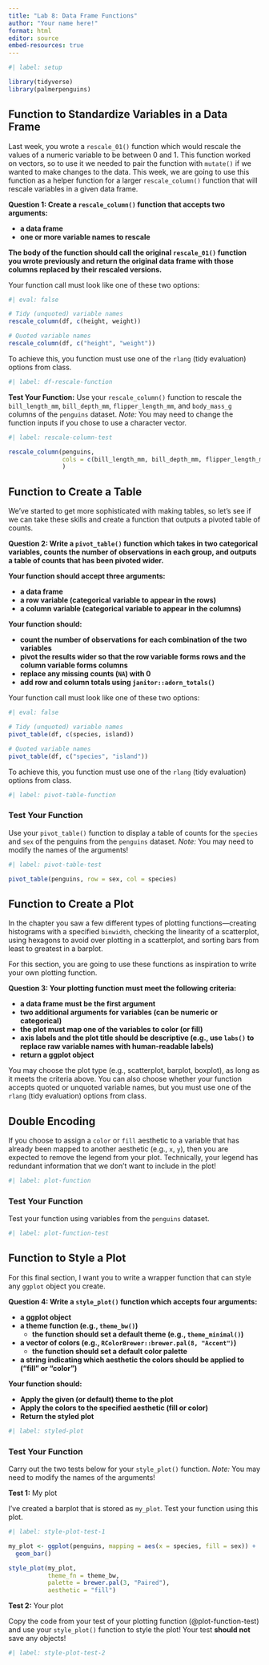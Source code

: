 ```yaml
---
title: "Lab 8: Data Frame Functions"
author: "Your name here!"
format: html
editor: source
embed-resources: true
---
```


```r
#| label: setup

library(tidyverse)
library(palmerpenguins)
```

## Function to Standardize Variables in a Data Frame

Last week, you wrote a `rescale_01()` function which would rescale the values of
a numeric variable to be between 0 and 1. This function worked on vectors, so 
to use it we needed to pair the function with `mutate()` if we wanted to make
changes to the data. This week, we are going to use this function as a helper
function for a larger `rescale_column()` function that will rescale variables in
a given data frame. 

**Question 1: Create a `rescale_column()` function that accepts two arguments:**

- **a data frame**
- **one or more variable names to rescale**


**The body of the function should call the original `rescale_01()` function you wrote previously and return the original data frame with those columns replaced by their rescaled versions.**

::: callout-important
Your function call must look like one of these two options:

```r
#| eval: false

# Tidy (unquoted) variable names
rescale_column(df, c(height, weight))

# Quoted variable names
rescale_column(df, c("height", "weight"))
```

To achieve this, you function must use one of the `rlang` (tidy evaluation) options from class.
:::

```r
#| label: df-rescale-function

```

**Test Your Function:** Use your `rescale_column()` function to rescale the 
`bill_length_mm`, `bill_depth_mm`, `flipper_length_mm`, and `body_mass_g` 
columns of the `penguins` dataset. *Note:* You may need to change the function
inputs if you chose to use a character vector.

```r
#| label: rescale-column-test

rescale_column(penguins, 
               cols = c(bill_length_mm, bill_depth_mm, flipper_length_mm, body_mass_g)
               )


```

## Function to Create a Table

We've started to get more sophisticated with making tables, so let's see if 
we can take these skills and create a function that outputs a pivoted table of 
counts. 

**Question 2: Write a `pivot_table()` function which takes in two categorical variables, 
counts the number of observations in each group, and outputs a table of counts
that has been pivoted wider.** 

**Your function should accept three arguments:**

- **a data frame**
- **a row variable (categorical variable to appear in the rows)**
- **a column variable (categorical variable to appear in the columns)**

**Your function should:**

- **count the number of observations for each combination of the two variables**
- **pivot the results wider so that the row variable forms rows and the column variable forms columns**
- **replace any missing counts (`NA`) with 0**
- **add row and column totals using `janitor::adorn_totals()`**

::: callout-important
Your function call must look like one of these two options:

```r
#| eval: false

# Tidy (unquoted) variable names
pivot_table(df, c(species, island))

# Quoted variable names
pivot_table(df, c("species", "island"))
```

To achieve this, you function must use one of the `rlang` (tidy evaluation) options from class.
:::

```r
#| label: pivot-table-function


```

### Test Your Function

Use your `pivot_table()` function to display a table of counts for the `species`
and `sex` of the penguins from the `penguins` dataset. *Note:* You may need to
modify the names of the arguments! 

```r
#| label: pivot-table-test

pivot_table(penguins, row = sex, col = species)
```


## Function to Create a Plot

In the chapter you saw a few different types of plotting functions---creating 
histograms with a specified `binwidth`, checking the linearity of a scatterplot,
using hexagons to avoid over plotting in a scatterplot, and sorting bars from 
least to greatest in a barplot. 

For this section, you are going to use these functions as inspiration to write 
your own plotting function. 

**Question 3: Your plotting function must meet the following criteria:**

- **a data frame must be the first argument**
- **two additional arguments for variables (can be numeric or categorical)**
- **the plot must map one of the variables to color (or fill)**
- **axis labels and the plot title should be descriptive (e.g., use `labs()` to replace raw variable names with human-readable labels)**
- **return a ggplot object**

You may choose the plot type (e.g., scatterplot, barplot, boxplot), as long as
it meets the criteria above. You can also choose whether your function accepts
quoted or unquoted variable names, but you must use one of the 
`rlang` (tidy evaluation) options from class.

::: {.callout-important}
# Double Encoding

If you choose to assign a `color` or `fill` aesthetic to a variable that has 
already been mapped to another aesthetic (e.g., `x`, `y`), then you are 
expected to remove the legend from your plot. Technically, your legend has 
redundant information that we don't want to include in the plot!
:::

```r
#| label: plot-function


```

### Test Your Function

Test your function using variables from the `penguins` dataset. 

```r
#| label: plot-function-test


```

## Function to Style a Plot

For this final section, I want you to write a wrapper function that can 
style any `ggplot` object you create. 

**Question 4: Write a `style_plot()` function which accepts four arguments:**

- **a ggplot object**
- **a theme function (e.g., `theme_bw()`)**
    + **the function should set a default theme (e.g., `theme_minimal()`)**
- **a vector of colors (e.g., `RColorBrewer::brewer.pal(8, "Accent")`)**
    + **the function should set a default color palette**
- **a string indicating which aesthetic the colors should be applied to ("fill" or
"color")**

**Your function should:**

- **Apply the given (or default) theme to the plot**
- **Apply the colors to the specified aesthetic (fill or color)**
- **Return the styled plot**

```r
#| label: styled-plot


```

### Test Your Function

Carry out the two tests below for your `style_plot()` function. *Note:* You may
need to modify the names of the arguments!

**Test 1:** My plot

I've created a barplot that is stored as `my_plot`. Test your function using
this plot. 

```r
#| label: style-plot-test-1

my_plot <- ggplot(penguins, mapping = aes(x = species, fill = sex)) + 
  geom_bar()

style_plot(my_plot, 
           theme_fn = theme_bw, 
           palette = brewer.pal(3, "Paired"), 
           aesthetic = "fill")
```

**Test 2:** Your plot

Copy the code from your test of your plotting function (@plot-function-test) 
and use your `style_plot()` function to style the plot! Your test **should not**
save any objects!

```r
#| label: style-plot-test-2

```
